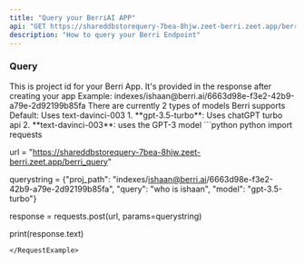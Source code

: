 ```yaml
---
title: "Query your BerriAI APP"
api: "GET https://shareddbstorequery-7bea-8hjw.zeet-berri.zeet.app/berri_query"
description: "How to query your Berri Endpoint"
---
```


### Query
<ParamField query="proj_path" type="string">
   This is project id for your Berri App. It's provided in the response after creating your app
   Example: indexes/ishaan@berri.ai/6663d98e-f3e2-42b9-a79e-2d92199b85fa
</ParamField>

<ParamField query="model" type="string" optional>
  There are currently 2 types of models Berri supports
  Default: Uses text-davinci-003
  1. **gpt-3.5-turbo**: Uses chatGPT turbo api
  2. **text-davinci-003**: uses the GPT-3 model 
</ParamField>

<RequestExample>
```python python
import requests

url = "https://shareddbstorequery-7bea-8hjw.zeet-berri.zeet.app/berri_query"

querystring = {"proj_path": "indexes/ishaan@berri.ai/6663d98e-f3e2-42b9-a79e-2d92199b85fa",
                "query": "who is ishaan",
                "model": "gpt-3.5-turbo"}

response = requests.post(url, params=querystring)

print(response.text)
```
</RequestExample>

